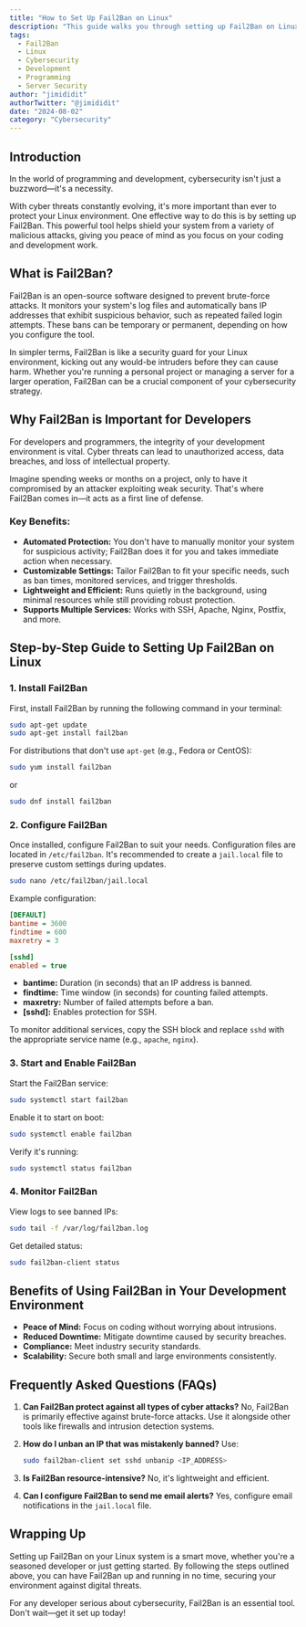 ```yaml
---
title: "How to Set Up Fail2Ban on Linux"
description: "This guide walks you through setting up Fail2Ban on Linux, offering step-by-step instructions to boost cybersecurity for developers and programmers."
tags:
  - Fail2Ban
  - Linux
  - Cybersecurity
  - Development
  - Programming
  - Server Security
author: "jimididit"
authorTwitter: "@jimididit"
date: "2024-08-02"
category: "Cybersecurity"
---
```


## Introduction

In the world of programming and development, cybersecurity isn't just a buzzword—it's a necessity.

With cyber threats constantly evolving, it's more important than ever to protect your Linux environment. One effective way to do this is by setting up Fail2Ban. This powerful tool helps shield your system from a variety of malicious attacks, giving you peace of mind as you focus on your coding and development work.

## What is Fail2Ban?

Fail2Ban is an open-source software designed to prevent brute-force attacks. It monitors your system's log files and automatically bans IP addresses that exhibit suspicious behavior, such as repeated failed login attempts. These bans can be temporary or permanent, depending on how you configure the tool.

In simpler terms, Fail2Ban is like a security guard for your Linux environment, kicking out any would-be intruders before they can cause harm. Whether you're running a personal project or managing a server for a larger operation, Fail2Ban can be a crucial component of your cybersecurity strategy.

## Why Fail2Ban is Important for Developers

For developers and programmers, the integrity of your development environment is vital. Cyber threats can lead to unauthorized access, data breaches, and loss of intellectual property.

Imagine spending weeks or months on a project, only to have it compromised by an attacker exploiting weak security. That's where Fail2Ban comes in—it acts as a first line of defense.

### Key Benefits:

- **Automated Protection:** You don't have to manually monitor your system for suspicious activity; Fail2Ban does it for you and takes immediate action when necessary.
- **Customizable Settings:** Tailor Fail2Ban to fit your specific needs, such as ban times, monitored services, and trigger thresholds.
- **Lightweight and Efficient:** Runs quietly in the background, using minimal resources while still providing robust protection.
- **Supports Multiple Services:** Works with SSH, Apache, Nginx, Postfix, and more.

## Step-by-Step Guide to Setting Up Fail2Ban on Linux

### 1. Install Fail2Ban

First, install Fail2Ban by running the following command in your terminal:

```bash
sudo apt-get update
sudo apt-get install fail2ban
```

For distributions that don't use `apt-get` (e.g., Fedora or CentOS):

```bash
sudo yum install fail2ban
```

or

```bash
sudo dnf install fail2ban
```

### 2. Configure Fail2Ban

Once installed, configure Fail2Ban to suit your needs. Configuration files are located in `/etc/fail2ban`. It's recommended to create a `jail.local` file to preserve custom settings during updates.

```bash
sudo nano /etc/fail2ban/jail.local
```

Example configuration:

```ini
[DEFAULT]
bantime = 3600
findtime = 600
maxretry = 3

[sshd]
enabled = true
```

- **bantime:** Duration (in seconds) that an IP address is banned.
- **findtime:** Time window (in seconds) for counting failed attempts.
- **maxretry:** Number of failed attempts before a ban.
- **[sshd]:** Enables protection for SSH.

To monitor additional services, copy the SSH block and replace `sshd` with the appropriate service name (e.g., `apache`, `nginx`).

### 3. Start and Enable Fail2Ban

Start the Fail2Ban service:

```bash
sudo systemctl start fail2ban
```

Enable it to start on boot:

```bash
sudo systemctl enable fail2ban
```

Verify it's running:

```bash
sudo systemctl status fail2ban
```

### 4. Monitor Fail2Ban

View logs to see banned IPs:

```bash
sudo tail -f /var/log/fail2ban.log
```

Get detailed status:

```bash
sudo fail2ban-client status
```

## Benefits of Using Fail2Ban in Your Development Environment

- **Peace of Mind:** Focus on coding without worrying about intrusions.
- **Reduced Downtime:** Mitigate downtime caused by security breaches.
- **Compliance:** Meet industry security standards.
- **Scalability:** Secure both small and large environments consistently.

## Frequently Asked Questions (FAQs)

1. **Can Fail2Ban protect against all types of cyber attacks?**
   No, Fail2Ban is primarily effective against brute-force attacks. Use it alongside other tools like firewalls and intrusion detection systems.

2. **How do I unban an IP that was mistakenly banned?**
   Use:

   ```bash
   sudo fail2ban-client set sshd unbanip <IP_ADDRESS>
   ```

3. **Is Fail2Ban resource-intensive?**
   No, it's lightweight and efficient.

4. **Can I configure Fail2Ban to send me email alerts?**
   Yes, configure email notifications in the `jail.local` file.

## Wrapping Up

Setting up Fail2Ban on your Linux system is a smart move, whether you're a seasoned developer or just getting started. By following the steps outlined above, you can have Fail2Ban up and running in no time, securing your environment against digital threats.

For any developer serious about cybersecurity, Fail2Ban is an essential tool. Don't wait—get it set up today!
